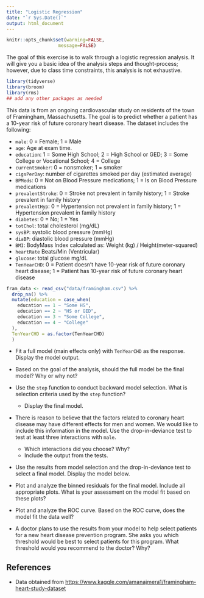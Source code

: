 ```yaml
---
title: "Logistic Regression"
date: "`r Sys.Date()`"
output: html_document
---
```


```r
knitr::opts_chunk$set(warning=FALSE,
                   message=FALSE)
```

The goal of this exercise is to walk through a logistic regression analysis. It will give you a basic idea of the analysis steps and thought-process; however, due to class time constraints, this analysis is not exhaustive.

```r
library(tidyverse)
library(broom)
library(rms)
## add any other packages as needed 
```

This data is from an ongoing cardiovascular study on residents of the town of Framingham, Massachusetts. The goal is to predict whether a patient has a 10-year risk of future coronary heart disease. The dataset includes the following: 

- `male`: 0 = Female; 1 = Male
- `age`: Age at exam time.
- `education`: 1 = Some High School; 2 = High School or GED; 3 = Some College or Vocational School; 4 = College
- `currentSmoker`: 0 = nonsmoker; 1 = smoker
- `cigsPerDay`: number of cigarettes smoked per day (estimated average)
- `BPMeds`: 0 = Not on Blood Pressure medications; 1 = Is on Blood Pressure medications
- `prevalentStroke`: 0 = Stroke not prevalent in family history; 1 = Stroke prevalent in family history
- `prevalentHyp`: 0 = Hypertension not prevalent in family history; 1 = Hypertension prevalent in family history
- `diabetes`: 0 = No; 1 = Yes
- `totChol`: total cholesterol (mg/dL)
- `sysBP`: systolic blood pressure (mmHg)
- `diaBP`: diastolic blood pressure (mmHg)
- `BMI`: BodyMass Index calculated as: Weight (kg) / Height(meter-squared)
- `heartRate` Beats/Min (Ventricular)
- `glucose`: total glucose mg/dL
- `TenYearCHD`: 0 = Patient doesn't have 10-year risk of future coronary heart disease; 1 = Patient has 10-year risk of future coronary heart disease


```r
fram_data <- read_csv("data/framingham.csv") %>%
  drop_na() %>%
  mutate(education = case_when(
    education == 1 ~ "Some HS", 
    education == 2 ~ "HS or GED", 
    education == 3 ~ "Some College", 
    education == 4 ~ "College"
  ),
  TenYearCHD = as.factor(TenYearCHD)
  )
```

- Fit a full model (main effects only) with `TenYearCHD` as the response. Display the model output. 

- Based on the goal of the analysis, should the full model be the final model? Why or why not? 

- Use the `step` function to conduct backward model selection. What is selection criteria used by the `step` function? 
    - Display the final model.

- There is reason to believe that the factors related to coronary heart disease may have different effects for men and women. We would like to include this information in the model. Use the drop-in-deviance test to test at least three interactions with `male`. 
    - Which interactions did you choose? Why?
    - Include the output from the tests. 
    
- Use the results from model selection and the drop-in-deviance test to select a final model. Display the model below. 

- Plot and analyze the binned residuals for the final model. Include all appropriate plots. What is your assessment on the model fit based on these plots? 

- Plot and analyze the ROC curve. Based on the ROC curve, does the model fit the data well? 

- A doctor plans to use the results from your model to help select patients for a new heart disease prevention program. She asks you which threshold would be best to select patients for this program. What threshold would you recommend to the doctor? Why?

    

## References

- Data obtained from [https://www.kaggle.com/amanajmera1/framingham-heart-study-dataset](https://www.kaggle.com/amanajmera1/framingham-heart-study-dataset)